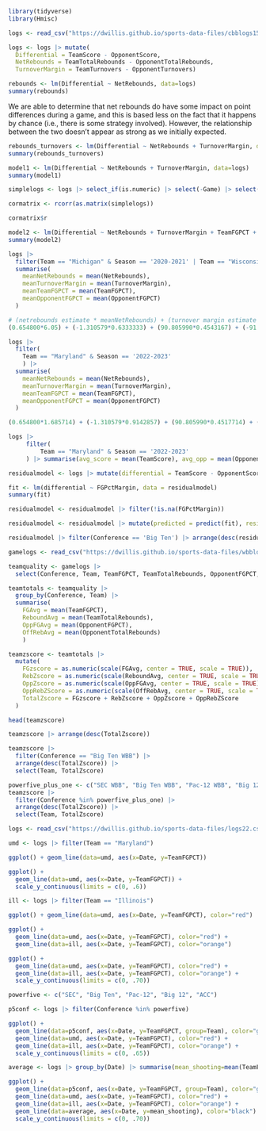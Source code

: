 ```r
library(tidyverse)
library(Hmisc)
```

```r
logs <- read_csv("https://dwillis.github.io/sports-data-files/cbblogs1523.csv")
```

```r
logs <- logs |> mutate(
  Differential = TeamScore - OpponentScore, 
  NetRebounds = TeamTotalRebounds - OpponentTotalRebounds,
  TurnoverMargin = TeamTurnovers - OpponentTurnovers)
```

```r
rebounds <- lm(Differential ~ NetRebounds, data=logs)
summary(rebounds)
```
We are able to determine that net rebounds do have some impact on point differences during a game, and this is based less on the fact that it happens by chance (i.e., there is some strategy involved). However, the relationship between the two doesn't appear as strong as we initially expected.

```r
rebounds_turnovers <- lm(Differential ~ NetRebounds + TurnoverMargin, data=logs)
summary(rebounds_turnovers)
```
```r
model1 <- lm(Differential ~ NetRebounds + TurnoverMargin, data=logs)
summary(model1)
```
```r
simplelogs <- logs |> select_if(is.numeric) |> select(-Game) |> select(Differential, NetRebounds, TurnoverMargin, TeamFGPCT, TeamTotalRebounds, OpponentFGPCT, OpponentTotalRebounds)
```

```r
cormatrix <- rcorr(as.matrix(simplelogs))

cormatrix$r
```

```r
model2 <- lm(Differential ~ NetRebounds + TurnoverMargin + TeamFGPCT + OpponentFGPCT, data=logs)
summary(model2)
```

```r
logs |> 
  filter(Team == "Michigan" & Season == '2020-2021' | Team == "Wisconsin" & Season == '2019-2020' | Team == "Michigan State" & Season == '2018-2019' | Team == "Michigan State" & Season == '2017-2018' | Team == 'Illinois' & Season == '2021-2022' | Team == 'Purdue' & Season == '2022-2023') |> 
  summarise(
    meanNetRebounds = mean(NetRebounds),
    meanTurnoverMargin = mean(TurnoverMargin),
    meanTeamFGPCT = mean(TeamFGPCT),
    meanOpponentFGPCT = mean(OpponentFGPCT)
  )
```

```r
# (netrebounds estimate * meanNetRebounds) + (turnover margin estimate * meanTurnoverMargin) + (TeamFGPCT estimate * meanTeamFGPCT) + (OpponentFGPCT estimate * meanOpponentFGPCT) + Intercept
(0.654800*6.05) + (-1.310579*0.6333333) + (90.805990*0.4543167) + (-91.351310*0.4107167) + 0.287665
```

```r
logs |> 
  filter(
    Team == "Maryland" & Season == '2022-2023'
    ) |> 
  summarise(
    meanNetRebounds = mean(NetRebounds),
    meanTurnoverMargin = mean(TurnoverMargin),
    meanTeamFGPCT = mean(TeamFGPCT),
    meanOpponentFGPCT = mean(OpponentFGPCT)
  )
```

```r
(0.654800*1.685714) + (-1.310579*0.9142857) + (90.805990*0.4517714) + (-91.351310*0.428) + 0.287665
```

```r
logs |> 
     filter(
         Team == "Maryland" & Season == '2022-2023'
     ) |> summarise(avg_score = mean(TeamScore), avg_opp = mean(OpponentScore))
```

```r
residualmodel <- logs |> mutate(differential = TeamScore - OpponentScore, FGPctMargin = TeamFGPCT - OpponentFGPCT)
```

```r
fit <- lm(differential ~ FGPctMargin, data = residualmodel)
summary(fit)
```

```r
residualmodel <- residualmodel |> filter(!is.na(FGPctMargin))

residualmodel <- residualmodel |> mutate(predicted = predict(fit), residuals = residuals(fit))

residualmodel |> filter(Conference == 'Big Ten') |> arrange(desc(residuals)) |> select(Date, Team, Opponent, W_L, differential, FGPctMargin, predicted, residuals)
```

```r
gamelogs <- read_csv("https://dwillis.github.io/sports-data-files/wbblogs23.csv")

teamquality <- gamelogs |> 
  select(Conference, Team, TeamFGPCT, TeamTotalRebounds, OpponentFGPCT, OpponentTotalRebounds)

teamtotals <- teamquality |> 
  group_by(Conference, Team) |> 
  summarise(
    FGAvg = mean(TeamFGPCT), 
    ReboundAvg = mean(TeamTotalRebounds), 
    OppFGAvg = mean(OpponentFGPCT),
    OffRebAvg = mean(OpponentTotalRebounds)
    ) 
```
```r
teamzscore <- teamtotals |> 
  mutate(
    FGzscore = as.numeric(scale(FGAvg, center = TRUE, scale = TRUE)),
    RebZscore = as.numeric(scale(ReboundAvg, center = TRUE, scale = TRUE)),
    OppZscore = as.numeric(scale(OppFGAvg, center = TRUE, scale = TRUE)) * -1,
    OppRebZScore = as.numeric(scale(OffRebAvg, center = TRUE, scale = TRUE)) * -1,
    TotalZscore = FGzscore + RebZscore + OppZscore + OppRebZScore
  )  

head(teamzscore)
```
```r
teamzscore |> arrange(desc(TotalZscore))
```
```r
teamzscore |> 
  filter(Conference == "Big Ten WBB") |> 
  arrange(desc(TotalZscore)) |>
  select(Team, TotalZscore)
```
```r
powerfive_plus_one <- c("SEC WBB", "Big Ten WBB", "Pac-12 WBB", "Big 12 WBB", "ACC WBB", "Big East WBB")
teamzscore |> 
  filter(Conference %in% powerfive_plus_one) |> 
  arrange(desc(TotalZscore)) |>
  select(Team, TotalZscore)
```

```r
logs <- read_csv("https://dwillis.github.io/sports-data-files/logs22.csv")
```

```r
umd <- logs |> filter(Team == "Maryland")

ggplot() + geom_line(data=umd, aes(x=Date, y=TeamFGPCT))
```

```r
ggplot() + 
  geom_line(data=umd, aes(x=Date, y=TeamFGPCT)) + 
  scale_y_continuous(limits = c(0, .6))
```

```r
ill <- logs |> filter(Team == "Illinois")

ggplot() + geom_line(data=umd, aes(x=Date, y=TeamFGPCT), color="red")
```

```r
ggplot() + 
  geom_line(data=umd, aes(x=Date, y=TeamFGPCT), color="red") + 
  geom_line(data=ill, aes(x=Date, y=TeamFGPCT), color="orange")
```

```r
ggplot() + 
  geom_line(data=umd, aes(x=Date, y=TeamFGPCT), color="red") + 
  geom_line(data=ill, aes(x=Date, y=TeamFGPCT), color="orange") + 
  scale_y_continuous(limits = c(0, .70))
```

```r
powerfive <- c("SEC", "Big Ten", "Pac-12", "Big 12", "ACC")

p5conf <- logs |> filter(Conference %in% powerfive)

ggplot() + 
  geom_line(data=p5conf, aes(x=Date, y=TeamFGPCT, group=Team), color="grey") + 
  geom_line(data=umd, aes(x=Date, y=TeamFGPCT), color="red") + 
  geom_line(data=ill, aes(x=Date, y=TeamFGPCT), color="orange") + 
  scale_y_continuous(limits = c(0, .65))
```

```r
average <- logs |> group_by(Date) |> summarise(mean_shooting=mean(TeamFGPCT))

ggplot() + 
  geom_line(data=p5conf, aes(x=Date, y=TeamFGPCT, group=Team), color="grey") + 
  geom_line(data=umd, aes(x=Date, y=TeamFGPCT), color="red") + 
  geom_line(data=ill, aes(x=Date, y=TeamFGPCT), color="orange") + 
  geom_line(data=average, aes(x=Date, y=mean_shooting), color="black") + 
  scale_y_continuous(limits = c(0, .70))
```

